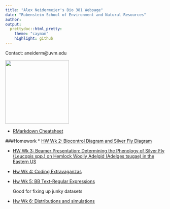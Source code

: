 ```yaml
---
title: "Alex Neidermeier's Bio 381 Webpage"
date: "Rubenstein School of Environment and Natural Resources"
author: 
output: 
  prettydoc::html_pretty:
    theme: "cayman"
    highlight: github
---
```


<p align="center">
Contact: aneiderm@uvm.edu

<img src="Zoltar.jpeg" width="200" height="200" />

* [RMarkdown Cheatsheet](https://www.rstudio.com/wp-content/uploads/2015/02/rmarkdown-cheatsheet.pdf) 

###Homework
* [HW Wk 2: Biocontrol Diagram and Silver Fly Diagram](Graphs_for_wk_2.html)

* [HW Wk 3: Beamer Presentation: Determining the Phenology of Silver Fly (Leucopis spp.) on Hemlock Woolly Adelgid (Adelges tsugae) in the Eastern US](PractivePresentation.pdf)

* [Hw Wk 4: Coding Extravaganzas](HW4.html)

* [Hw Wk 5: BB Text-Regular Expressions](HW_5.html)
    
    Good for fixing up junky datasets 
    
* [Hw Wk 6: Distributions and simulations](HW6.html)
